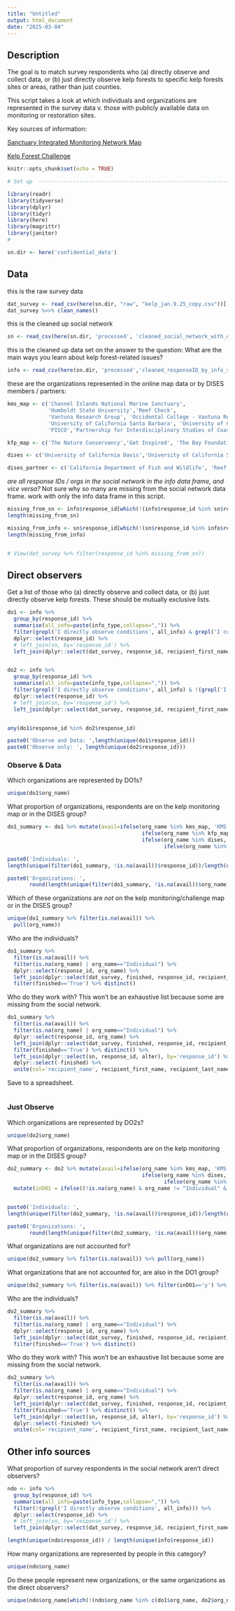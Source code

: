 ```yaml
---
title: "Untitled"
output: html_document
date: "2025-03-04"
---
```



## Description

The goal is to match survey respondents who (a) directly observe and collect data, or (b) just directly observe kelp forests to specific kelp forests sites or areas, rather than just counties. 

This script takes a look at which individuals and organizations are represented in the survey data v. those with publicly available data on monitoring or restoration sites. 

Key sources of information:

[Sanctuary Integrated Monitoring Network Map](https://csumb.maps.arcgis.com/apps/webappviewer/index.html?id=f555c42a349444f2942900139f88fe34)

[Kelp Forest Challenge](https://kelpforestalliance.com/kelp-forest-challenge)

```r
knitr::opts_chunk$set(echo = TRUE)

# Set up  -----------------------------------------------------------------

library(readr)
library(tidyverse) 
library(dplyr) 
library(tidyr) 
library(here)
library(magrittr)
library(janitor)
#

sn.dir <- here('confidential_data')
```

## Data

this is the raw survey data
```r
dat_survey <- read_csv(here(sn.dir, "raw", "kelp_jan.9.25_copy.csv"))[-c(1,2),]
dat_survey %<>% clean_names()
```

this is the cleaned up social network
```r
sn <- read_csv(here(sn.dir, 'processed', 'cleaned_social_network_with_org_2025-02-28.csv'))
```

this is the cleaned up data set on the answer to the question: What are the main ways you learn about kelp forest-related issues?
```r
info <- read_csv(here(sn.dir, 'processed','cleaned_responseID_by_info_source_q9.csv'))
```

these are the organizations represented in the online map data or by DISES members / partners:
```r
kms_map <- c('Channel Islands National Marine Sanctuary', 
             'Humboldt State University','Reef Check', 
             'Vantuna Research Group', 'Occidental College - Vantuna Research Group', 
             'University of California Santa Barbara', 'University of California Santa Barbara - Marine Science Institute',
             'PISCO','Partnership for Interdisciplinary Studies of Coastal Oceans')

kfp_map <- c('The Nature Conservancy','Get Inspired', 'The Bay Foundation')

dises <- c('University of California Davis','University of California Santa Cruz','California State Polytechnic University Humboldt')

dises_partner <- c('California Department of Fish and Wildlife', 'Reef Check','Greater Farallones Association', 'Greater Farallones National Marine Sanctuary','Monterey Bay National Marine Sanctuary')
```


*are all response IDs / orgs in the social network in the info data frame, and vice versa?* Not sure why so many are missing from the social network data frame. work with only the info data frame in this script. 
```r
missing_from_sn <- info$response_id[which(!(info$response_id %in% sn$response_id))]
length(missing_from_sn)

missing_from_info <- sn$response_id[which(!(sn$response_id %in% info$response_id))]
length(missing_from_info)


# View(dat_survey %>% filter(response_id %in% missing_from_sn))
```


## Direct observers

Get a list of those who (a) directly observe and collect data, or (b) just directly observe kelp forests. These should be mutually exclusive lists.
```r
do1 <- info %>%
  group_by(response_id) %>%
  summarise(all_info=paste(info_type,collapse=",")) %>%
  filter(grepl('I directly observe conditions', all_info) & grepl('I collect or analyze data', all_info)) %>%
  dplyr::select(response_id) %>%
  # left_join(sn, by='response_id') %>%
  left_join(dplyr::select(dat_survey, response_id, recipient_first_name, recipient_last_name) %>% distinct())


do2 <- info %>%
  group_by(response_id) %>%
  summarise(all_info=paste(info_type,collapse=",")) %>%
  filter(grepl('I directly observe conditions', all_info) & !(grepl('I collect or analyze data', all_info))) %>%
  dplyr::select(response_id) %>%
  # left_join(sn, by='response_id') %>%
  left_join(dplyr::select(dat_survey, response_id, recipient_first_name, recipient_last_name) %>% distinct())


any(do1$response_id %in% do2$response_id)

paste0('Observe and Data: ',length(unique(do1$response_id)))
paste0('Observe only: ', length(unique(do2$response_id)))
```

### Observe & Data

Which organizations are represented by DO1s?
```r
unique(do1$org_name)
```

What proportion of organizations, respondents are on the kelp monitoring map or in the DISES group?
```r
do1_summary <- do1 %>% mutate(avail=ifelse(org_name %in% kms_map, 'KMS Map',
                                           ifelse(org_name %in% kfp_map, 'KelpChallenge Map',
                                           ifelse(org_name %in% dises, 'DISES',
                                                  ifelse(org_name %in% dises_partner, 'DISES partner', NA)))))
```
```r
paste0('Individuals: ',
length(unique(filter(do1_summary, !is.na(avail))$response_id))/length(unique(do1_summary$response_id)))

paste0('Organizations: ',
       round(length(unique(filter(do1_summary, !is.na(avail))$org_name))/length(unique(do1_summary$org_name)), 3))
```


Which of these organizations are *not* on the kelp monitoring/challenge map or in the DISES group?
```r
unique(do1_summary %>% filter(is.na(avail)) %>%
  pull(org_name))
```

Who are the individuals?
```r
do1_summary %>%
  filter(is.na(avail)) %>%
  filter(is.na(org_name) | org_name=="Individual") %>%
  dplyr::select(response_id, org_name) %>%
  left_join(dplyr::select(dat_survey, finished, response_id, recipient_first_name, recipient_last_name) %>% distinct()) %>%
  filter(finished=='True') %>% distinct()
```

Who do they work with? This won't be an exhaustive list because some are missing from the social network. 
```r
do1_summary %>%
  filter(is.na(avail)) %>%
  filter(is.na(org_name) | org_name=="Individual") %>%
  dplyr::select(response_id, org_name) %>%
  left_join(dplyr::select(dat_survey, finished, response_id, recipient_first_name, recipient_last_name) %>% distinct()) %>%
  filter(finished=='True') %>% distinct() %>%
  left_join(dplyr::select(sn, response_id, alter), by='response_id') %>%
  dplyr::select(-finished) %>%
  unite(col='recipient_name', recipient_first_name, recipient_last_name, sep=" ")
```


Save to a spreadsheet. 
```r
```





### Just Observe


Which organizations are represented by DO2s?
```r
unique(do2$org_name)
```

What proportion of organizations, respondents are on the kelp monitoring map or in the DISES group?
```r
do2_summary <- do2 %>% mutate(avail=ifelse(org_name %in% kms_map, 'KMS Map',
                                           ifelse(org_name %in% dises, 'DISES',
                                                  ifelse(org_name %in% dises_partner, 'DISES partner', NA)))) %>%
  mutate(inDO1 = ifelse((!is.na(org_name) & org_name != "Individual" & org_name %in% do1$org_name), 'y','n'))


paste0('Individuals: ',
length(unique(filter(do2_summary, !is.na(avail))$response_id))/length(unique(do2_summary$response_id)))

paste0('Organizations: ',
       round(length(unique(filter(do2_summary, !is.na(avail))$org_name))/length(unique(do2_summary$org_name)), 3))
```

What organizations are not accounted for?
```r
unique(do2_summary %>% filter(is.na(avail)) %>% pull(org_name))
```

What organizations that are not accounted for, are also in the DO1 group?
```r
unique(do2_summary %>% filter(is.na(avail)) %>% filter(inDO1=='y') %>% pull(org_name))
```

Who are the individuals?
```r
do2_summary %>%
  filter(is.na(avail)) %>%
  filter(is.na(org_name) | org_name=="Individual") %>%
  dplyr::select(response_id, org_name) %>%
  left_join(dplyr::select(dat_survey, finished, response_id, recipient_first_name, recipient_last_name) %>% distinct()) %>%
  filter(finished=='True') %>% distinct()
```

Who do they work with? This won't be an exhaustive list because some are missing from the social network. 
```r
do2_summary %>%
  filter(is.na(avail)) %>%
  filter(is.na(org_name) | org_name=="Individual") %>%
  dplyr::select(response_id, org_name) %>%
  left_join(dplyr::select(dat_survey, finished, response_id, recipient_first_name, recipient_last_name) %>% distinct()) %>%
  filter(finished=='True') %>% distinct() %>%
  left_join(dplyr::select(sn, response_id, alter), by='response_id') %>%
  dplyr::select(-finished) %>%
  unite(col='recipient_name', recipient_first_name, recipient_last_name, sep=" ")
```







## Other info sources

What proportion of survey respondents in the social network aren't direct observers?
```r
ndo <- info %>%
  group_by(response_id) %>%
  summarise(all_info=paste(info_type,collapse=",")) %>%
  filter(!(grepl('I directly observe conditions', all_info))) %>%
  dplyr::select(response_id) %>%
  # left_join(sn, by='response_id') %>%
  left_join(dplyr::select(dat_survey, response_id, recipient_first_name, recipient_last_name) %>% distinct())

length(unique(ndo$response_id)) / length(unique(info$response_id))
```

How many organizations are represented by people in this category?
```r
unique(ndo$org_name)
```

Do these people represent new organizations, or the same organizations as the direct observers?
```r
unique(ndo$org_name[which(!(ndo$org_name %in% c(do1$org_name, do2$org_name)))])
```


